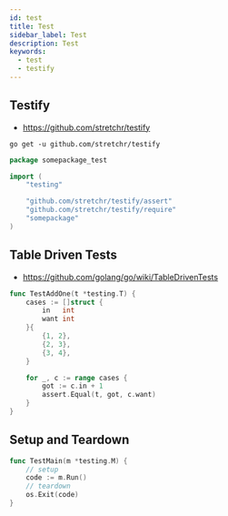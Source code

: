 ```yaml
---
id: test
title: Test
sidebar_label: Test
description: Test
keywords:
  - test
  - testify
---
```


## Testify

- https://github.com/stretchr/testify

```shell
go get -u github.com/stretchr/testify
```

```go
package somepackage_test

import (
	"testing"

	"github.com/stretchr/testify/assert"
	"github.com/stretchr/testify/require"
	"somepackage"
)
```

## Table Driven Tests

- https://github.com/golang/go/wiki/TableDrivenTests

```go
func TestAddOne(t *testing.T) {
	cases := []struct {
		in   int
		want int
	}{
		{1, 2},
		{2, 3},
		{3, 4},
	}

	for _, c := range cases {
		got := c.in + 1
		assert.Equal(t, got, c.want)
	}
}
```

## Setup and Teardown

```go
func TestMain(m *testing.M) {
	// setup
	code := m.Run()
	// teardown
	os.Exit(code)
}
```

